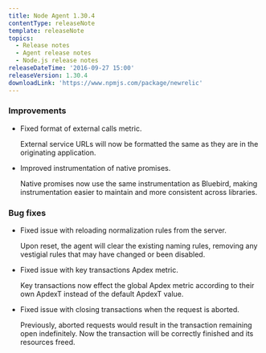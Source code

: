 ```yaml
---
title: Node Agent 1.30.4
contentType: releaseNote
template: releaseNote
topics:
  - Release notes
  - Agent release notes
  - Node.js release notes
releaseDateTime: '2016-09-27 15:00'
releaseVersion: 1.30.4
downloadLink: 'https://www.npmjs.com/package/newrelic'
---
```


### Improvements

* Fixed format of external calls metric.

  External service URLs will now be formatted the same as they are in the originating application.
* Improved instrumentation of native promises.

  Native promises now use the same instrumentation as Bluebird, making instrumentation easier to maintain and more consistent across libraries.

### Bug fixes

* Fixed issue with reloading normalization rules from the server.

  Upon reset, the agent will clear the existing naming rules, removing any vestigial rules that may have changed or been disabled.
* Fixed issue with key transactions Apdex metric.

  Key transactions now effect the global Apdex metric according to their own ApdexT instead of the default ApdexT value.
* Fixed issue with closing transactions when the request is aborted.

  Previously, aborted requests would result in the transaction remaining open indefinitely. Now the transaction will be correctly finished and its resources freed.
